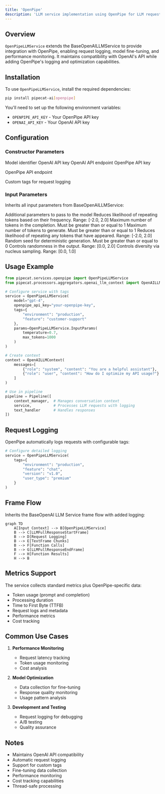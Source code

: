```yaml
---
title: 'OpenPipe'
description: 'LLM service implementation using OpenPipe for LLM request logging and fine-tuning'
---
```


## Overview

`OpenPipeLLMService` extends the BaseOpenAILLMService to provide integration with OpenPipe, enabling request logging, model fine-tuning, and performance monitoring. It maintains compatibility with OpenAI's API while adding OpenPipe's logging and optimization capabilities.

## Installation

To use `OpenPipeLLMService`, install the required dependencies:

```bash
pip install pipecat-ai[openpipe]
```

You'll need to set up the following environment variables:

- `OPENPIPE_API_KEY` - Your OpenPipe API key
- `OPENAI_API_KEY` - Your OpenAI API key

## Configuration

### Constructor Parameters

<ParamField path="model" type="str" default="gpt-4o">
  Model identifier
</ParamField>

<ParamField path="api_key" type="str | None" optional>
  OpenAI API key
</ParamField>

<ParamField path="base_url" type="str | None" optional>
  OpenAI API endpoint
</ParamField>

<ParamField path="openpipe_api_key" type="str | None" optional>
  OpenPipe API key
</ParamField>

<ParamField
  path="openpipe_base_url"
  type="str"
  default="https://app.openpipe.ai/api/v1">
  OpenPipe API endpoint
</ParamField>

<ParamField path="tags" type="Dict[str, str] | None" optional>
  Custom tags for request logging
</ParamField>

### Input Parameters

Inherits all input parameters from BaseOpenAILLMService:

<ParamField path="extra" type="Optional[Dict[str, Any]]">
  Additional parameters to pass to the model
</ParamField>

<ParamField path="frequency_penalty" type="Optional[float]">
  Reduces likelihood of repeating tokens based on their frequency. Range: [-2.0,
  2.0]
</ParamField>

<ParamField path="max_completion_tokens" type="Optional[int]">
  Maximum number of tokens in the completion. Must be greater than or equal to 1
</ParamField>

<ParamField path="max_tokens" type="Optional[int]">
  Maximum number of tokens to generate. Must be greater than or equal to 1
</ParamField>

<ParamField path="presence_penalty" type="Optional[float]">
  Reduces likelihood of repeating any tokens that have appeared. Range: [-2.0,
  2.0]
</ParamField>

<ParamField path="seed" type="Optional[int]">
  Random seed for deterministic generation. Must be greater than or equal to 0
</ParamField>

<ParamField path="temperature" type="Optional[float]">
  Controls randomness in the output. Range: [0.0, 2.0]
</ParamField>

<ParamField path="top_p" type="Optional[float]">
  Controls diversity via nucleus sampling. Range: [0.0, 1.0]
</ParamField>

## Usage Example

```python
from pipecat.services.openpipe import OpenPipeLLMService
from pipecat.processors.aggregators.openai_llm_context import OpenAILLMContext

# Configure service with tags
service = OpenPipeLLMService(
    model="gpt-4",
    openpipe_api_key="your-openpipe-key",
    tags={
        "environment": "production",
        "feature": "customer-support"
    },
    params=OpenPipeLLMService.InputParams(
        temperature=0.7,
        max_tokens=1000
    )
)

# Create context
context = OpenAILLMContext(
    messages=[
        {"role": "system", "content": "You are a helpful assistant"},
        {"role": "user", "content": "How do I optimize my API usage?"}
    ]
)

# Use in pipeline
pipeline = Pipeline([
    context_manager,  # Manages conversation context
    service,          # Processes LLM requests with logging
    text_handler      # Handles responses
])
```

## Request Logging

OpenPipe automatically logs requests with configurable tags:

```python
# Configure detailed logging
service = OpenPipeLLMService(
    tags={
        "environment": "production",
        "feature": "chat",
        "version": "v1.0",
        "user_type": "premium"
    }
)
```

## Frame Flow

Inherits the BaseOpenAI LLM Service frame flow with added logging:

```mermaid
graph TD
    A[Input Context] --> B[OpenPipeLLMService]
    B --> C[LLMFullResponseStartFrame]
    B --> D[Request Logging]
    B --> E[TextFrame Chunks]
    B --> F[Function Calls]
    B --> G[LLMFullResponseEndFrame]
    F --> H[Function Results]
    H --> B
```

## Metrics Support

The service collects standard metrics plus OpenPipe-specific data:

- Token usage (prompt and completion)
- Processing duration
- Time to First Byte (TTFB)
- Request logs and metadata
- Performance metrics
- Cost tracking

## Common Use Cases

1. **Performance Monitoring**

   - Request latency tracking
   - Token usage monitoring
   - Cost analysis

2. **Model Optimization**

   - Data collection for fine-tuning
   - Response quality monitoring
   - Usage pattern analysis

3. **Development and Testing**
   - Request logging for debugging
   - A/B testing
   - Quality assurance

## Notes

- Maintains OpenAI API compatibility
- Automatic request logging
- Support for custom tags
- Fine-tuning data collection
- Performance monitoring
- Cost tracking capabilities
- Thread-safe processing
